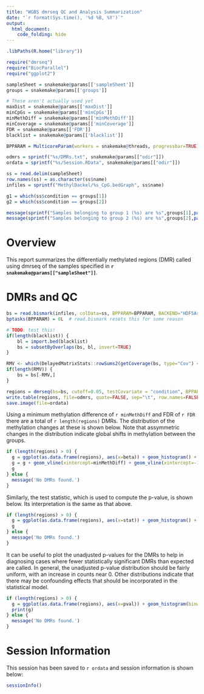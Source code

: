 ```yaml
---
title: "WGBS dmrseq QC and Analysis Summarization"
date: "`r format(Sys.time(), '%d %B, %Y')`"
output:
  html_document:
    code_folding: hide
---
```


```r
.libPaths(R.home("library"))

require("dmrseq")
require("BiocParallel")
require("ggplot2")

sampleSheet = snakemake@params[['sampleSheet']]
groups = snakemake@params[['groups']]

# These aren't actually used yet
maxDist = snakemake@params[['maxDist']]
minCpGs = snakemake@params[['minCpGs']]
minMethDiff = snakemake@params[['minMethDiff']]
minCoverage = snakemake@params[['minCoverage']]
FDR = snakemake@params[['FDR']]
blacklist = snakemake@params[['blacklist']]

BPPARAM = MulticoreParam(workers = snakemake@threads, progressbar=TRUE)

odmrs = sprintf("%s/DMRs.txt", snakemake@params[["odir"]])
ordata = sprintf("%s/Session.RData", snakemake@params[["odir"]])

ss = read.delim(sampleSheet)
row.names(ss) = as.character(ss$name)
infiles = sprintf("MethylDackel/%s_CpG.bedGraph", ss$name)

g1 = which(ss$condition == groups[1])
g2 = which(ss$condition == groups[2])

message(sprintf("Samples belonging to group 1 (%s) are %s",groups[1],paste(ss$name[g1])))
message(sprintf("Samples belonging to group 2 (%s) are %s",groups[2],paste(ss$name[g2])))
```

# Overview

This report summarizes the differentially methylated regions (DMR) called using dmrseq of the samples specified in **`r snakemake@params[["sampleSheet"]]`**.

# DMRs and QC

```r
bs = read.bismark(infiles, colData=ss, BPPARAM=BPPARAM, BACKEND="HDF5Array", verbose=FALSE)
bptasks(BPPARAM) = 0L  # read.bismark resets this for some reason

# TODO: test this!
if(length(blacklist)) {
    bl = import.bed(blacklist)
    bs = subsetByOverlaps(bs, bl, invert=TRUE)
}

RMV <- which(DelayedMatrixStats::rowSums2(getCoverage(bs, type="Cov") < minCoverage) != 0)
if(length(RMV)) {
    bs = bs[-RMV,]
}

regions = dmrseq(bs=bs, cutoff=0.05, testCovariate = "condition", BPPARAM=BPPARAM, verbose=FALSE)
write.table(regions, file=odmrs, quote=FALSE, sep="\t", row.names=FALSE)
save.image(file=ordata)
```

Using a minimum methylation difference of `r minMethDiff` and FDR of `r FDR` there are a total of `r length(regions)` DMRs. The distribution of the methylation changes at these is shown below. Note that assymmetric changes in the distribution indicate global shifts in methylation between the groups.

```r
if (length(regions) > 0) {
  g = ggplot(as.data.frame(regions), aes(x=beta)) + geom_histogram() + labs(x="Methylation Difference (per-DMR)")
  g = g + geom_vline(xintercept=minMethDiff) + geom_vline(xintercept=-1*minMethDiff)
  g
} else {
  message('No DMRs found.')
}
```

Similarly, the test statistic, which is used to compute the p-value, is shown below. Its interpretation is the same as that above.

```r
if (length(regions) > 0) {
  g = ggplot(as.data.frame(regions), aes(x=stat)) + geom_histogram() + labs(x="Methylation Difference Statistic")
  g
} else { 
  message('No DMRs found.')
}
```

It can be useful to plot the unadjusted p-values for the DMRs to help in diagnosing cases where fewer statistically significant DMRs than expected are called. In general, the unadjusted p-value distribution should be fairly uniform, with an increase in counts near 0. Other distributions indicate that there may be confounding effects that should be incorporated in the statistical model.

```r
if (length(regions) > 0) {
  g = ggplot(as.data.frame(regions), aes(x=pval)) + geom_histogram(binwidth=0.005) + labs(x="Unadjusted p-value")
  print(g)
} else {
  message('No DMRs found.')
}
```


# Session Information

This session has been saved to `r ordata` and session information is shown below:

```r
sessionInfo()
```
